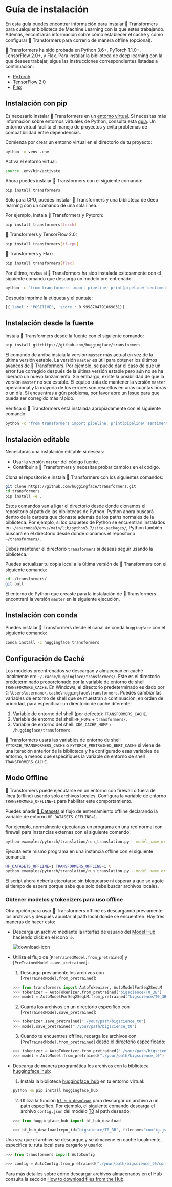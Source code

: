 <!---
Copyright 2022 The HuggingFace Team. All rights reserved.

Licensed under the Apache License, Version 2.0 (the "License");
you may not use this file except in compliance with the License.
You may obtain a copy of the License at

    http://www.apache.org/licenses/LICENSE-2.0

Unless required by applicable law or agreed to in writing, software
distributed under the License is distributed on an "AS IS" BASIS,
WITHOUT WARRANTIES OR CONDITIONS OF ANY KIND, either express or implied.
See the License for the specific language governing permissions and
limitations under the License.
-->

# Guía de instalación

En esta guía puedes encontrar información para instalar 🤗 Transformers para cualquier biblioteca de Machine Learning con la que estés trabajando. Además, encontrarás información sobre cómo establecer el caché y cómo configurar 🤗 Transformers para correrlo de manera offline (opcional).

🤗 Transformers ha sido probada en Python 3.6+, PyTorch 1.1.0+, TensorFlow 2.0+, y Flax. Para instalar la biblioteca de deep learning con la que desees trabajar, sigue las instrucciones correspondientes listadas a continuación:

* [PyTorch](https://pytorch.org/get-started/locally/)
* [TensorFlow 2.0](https://www.tensorflow.org/install/pip)
* [Flax](https://flax.readthedocs.io/en/latest/)

## Instalación con pip

Es necesario instalar 🤗 Transformers en un [entorno virtual](https://docs.python.org/3/library/venv.html). Si necesitas más información sobre entornos virtuales de Python, consulta esta [guía](https://packaging.python.org/guides/installing-using-pip-and-virtual-environments/
). Un entorno virtual facilita el manejo de proyectos y evita problemas de compatibilidad entre dependencias.

Comienza por crear un entorno virtual en el directorio de tu proyecto:

```bash
python -m venv .env
```

Activa el entorno virtual:

```bash
source .env/bin/activate
```

Ahora puedes instalar 🤗 Transformers con el siguiente comando:

```bash
pip install transformers
```

Solo para CPU, puedes instalar 🤗 Transformers y una biblioteca de deep learning con un comando de una sola línea.

Por ejemplo, instala 🤗 Transformers y Pytorch:

```bash
pip install transformers[torch]
```

🤗 Transformers y TensorFlow 2.0:

```bash
pip install transformers[tf-cpu]
```

🤗 Transformers y Flax:

```bash
pip install transformers[flax]
```

Por último, revisa si 🤗 Transformers ha sido instalada exitosamente con el siguiente comando que descarga un modelo pre-entrenado:

```bash
python -c "from transformers import pipeline; print(pipeline('sentiment-analysis')('we love you'))"
```
Después imprime la etiqueta y el puntaje:

```bash
[{'label': 'POSITIVE', 'score': 0.9998704791069031}]
```

## Instalación desde la fuente

Instala 🤗 Transformers desde la fuente con el siguiente comando:

```bash
pip install git+https://github.com/huggingface/transformers
```

El comando de arriba instala la versión `master` más actual en vez de la última versión estable. La versión `master` es útil para obtener los últimos avances de  🤗 Transformers. Por ejemplo, se puede dar el caso de que un error fue corregido después de la última versión estable pero aún no se ha liberado un nuevo lanzamiento. Sin embargo, existe la posibilidad de que la versión `master` no sea estable. El equipo trata de mantener la versión `master` operacional y la mayoría de los errores son resueltos en unas cuantas horas o un día. Si encuentras algún problema, por favor abre un [Issue](https://github.com/huggingface/transformers/issues) para que pueda ser corregido más rápido.

Verifica si 🤗 Transformers está instalada apropiadamente con el siguiente comando:

```bash
python -c "from transformers import pipeline; print(pipeline('sentiment-analysis')('I love you'))"
```

## Instalación editable

Necesitarás una instalación editable si deseas:
* Usar la versión `master` del código fuente.
* Contribuir a 🤗 Transformers y necesitas probar cambios en el código.

Clona el repositorio e instala 🤗 Transformers con los siguientes comandos:

```bash
git clone https://github.com/huggingface/transformers.git
cd transformers
pip install -e .
```

Éstos comandos van a ligar el directorio desde donde clonamos el repositorio al path de las bibliotecas de Python. Python ahora buscará dentro de la carpeta que clonaste además de los paths normales de la biblioteca. Por ejemplo, si los paquetes de Python se encuentran instalados en `~/anaconda3/envs/main/lib/python3.7/site-packages/`, Python también buscará en el directorio desde donde clonamos el repositorio `~/transformers/`.

<Tip warning={true}>

Debes mantener el directorio `transformers` si deseas seguir usando la biblioteca.

</Tip>

Puedes actualizar tu copia local a la última versión de 🤗 Transformers con el siguiente comando:

```bash
cd ~/transformers/
git pull
```

El entorno de Python que creaste para la instalación de 🤗 Transformers encontrará la versión `master` en la siguiente ejecución.

## Instalación con conda

Puedes instalar 🤗 Transformers desde el canal de conda `huggingface` con el siguiente comando:

```bash
conda install -c huggingface transformers
```

## Configuración de Caché

Los modelos preentrenados se descargan y almacenan en caché localmente en: `~/.cache/huggingface/transformers/`. Este es el directorio predeterminado proporcionado por la variable de entorno de shell `TRANSFORMERS_CACHE`. En Windows, el directorio predeterminado es dado por `C:\Users\username\.cache\huggingface\transformers`. Puedes cambiar las variables de entorno de shell que se muestran a continuación, en orden de prioridad, para especificar un directorio de caché diferente:

1. Variable de entorno del shell (por defecto): `TRANSFORMERS_CACHE`.
2. Variable de entorno del shell:`HF_HOME` + `transformers/`.
3. Variable de entorno del shell: `XDG_CACHE_HOME` + `/huggingface/transformers`.

<Tip>

🤗 Transformers usará las variables de entorno de shell `PYTORCH_TRANSFORMERS_CACHE` o `PYTORCH_PRETRAINED_BERT_CACHE` si viene de una iteración anterior de la biblioteca y ha configurado esas variables de entorno, a menos que especifiques la variable de entorno de shell `TRANSFORMERS_CACHE`.
    
</Tip>


## Modo Offline

🤗 Transformers puede ejecutarse en un entorno con firewall o fuera de línea (offline) usando solo archivos locales. Configura la variable de entorno `TRANSFORMERS_OFFLINE=1` para habilitar este comportamiento.

<Tip>

Puedes añadir [🤗 Datasets](https://huggingface.co/docs/datasets/) al flujo de entrenamiento offline declarando la variable de entorno  `HF_DATASETS_OFFLINE=1`.

</Tip>

Por ejemplo, normalmente ejecutarías un programa en una red normal con firewall para instancias externas con el siguiente comando:

```bash
python examples/pytorch/translation/run_translation.py --model_name_or_path t5-small --dataset_name wmt16 --dataset_config ro-en ...
```

Ejecuta este mismo programa en una instancia offline con el siguiente comando:

```bash
HF_DATASETS_OFFLINE=1 TRANSFORMERS_OFFLINE=1 \
python examples/pytorch/translation/run_translation.py --model_name_or_path t5-small --dataset_name wmt16 --dataset_config ro-en ...
```

El script ahora debería ejecutarse sin bloquearse ni esperar a que se agote el tiempo de espera porque sabe que solo debe buscar archivos locales.

### Obtener modelos y tokenizers para uso offline

Otra opción para usar 🤗 Transformers offline es descargando previamente los archivos y después apuntar al path local donde se encuentren. Hay tres maneras de hacer esto:

* Descarga un archivo mediante la interfaz de usuario del [Model Hub](https://huggingface.co/models) haciendo click en el ícono ↓.

    ![download-icon](https://huggingface.co/datasets/huggingface/documentation-images/resolve/main/download-icon.png)


* Utiliza el flujo de [`PreTrainedModel.from_pretrained`] y [`PreTrainedModel.save_pretrained`]:
    1. Descarga previamente los archivos con [`PreTrainedModel.from_pretrained`]:

    ```py
    >>> from transformers import AutoTokenizer, AutoModelForSeq2SeqLM
    >>> tokenizer = AutoTokenizer.from_pretrained("bigscience/T0_3B")
    >>> model = AutoModelForSeq2SeqLM.from_pretrained("bigscience/T0_3B")
    ```


    2. Guarda los archivos en un directorio específico con [`PreTrainedModel.save_pretrained`]:

    ```py
    >>> tokenizer.save_pretrained("./your/path/bigscience_t0")
    >>> model.save_pretrained("./your/path/bigscience_t0")
    ```

    3. Cuando te encuentres offline, recarga los archivos con [`PreTrainedModel.from_pretrained`] desde el directorio especificado: 

    ```py
    >>> tokenizer = AutoTokenizer.from_pretrained("./your/path/bigscience_t0")
    >>> model = AutoModel.from_pretrained("./your/path/bigscience_t0")
    ```

* Descarga de manera programática los archivos con la biblioteca [huggingface_hub](https://github.com/huggingface/huggingface_hub/tree/main/src/huggingface_hub):

    1. Instala la biblioteca [huggingface_hub](https://github.com/huggingface/huggingface_hub/tree/main/src/huggingface_hub) en tu entorno virtual: 

    ```bash
    python -m pip install huggingface_hub
    ```

    2. Utiliza la función [`hf_hub_download`](https://huggingface.co/docs/hub/adding-a-library#download-files-from-the-hub) para descargar un archivo a un path específico. Por ejemplo, el siguiente comando descarga el archivo `config.json` del modelo [T0](https://huggingface.co/bigscience/T0_3B) al path deseado:

    ```py
    >>> from huggingface_hub import hf_hub_download

    >>> hf_hub_download(repo_id="bigscience/T0_3B", filename="config.json", cache_dir="./your/path/bigscience_t0")
    ```

Una vez que el archivo se descargue y se almacene en caché localmente, especifica tu ruta local para cargarlo y usarlo:

```py
>>> from transformers import AutoConfig

>>> config = AutoConfig.from_pretrained("./your/path/bigscience_t0/config.json")
```

<Tip>

Para más detalles sobre cómo descargar archivos almacenados en el Hub consulta la sección [How to download files from the Hub](https://huggingface.co/docs/hub/how-to-downstream).

</Tip>
